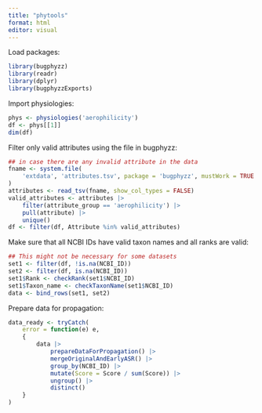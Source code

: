 ```yaml
---
title: "phytools"
format: html
editor: visual
---
```


Load packages:

```r
library(bugphyzz)
library(readr)
library(dplyr)
library(bugphyzzExports)
```

Import physiologies:

```r
phys <- physiologies('aerophilicity')
df <- phys[[1]]
dim(df)
```

Filter only valid attributes using the file in bugphyzz:

```r
## in case there are any invalid attribute in the data
fname <- system.file(
    'extdata', 'attributes.tsv', package = 'bugphyzz', mustWork = TRUE
)
attributes <- read_tsv(fname, show_col_types = FALSE)
valid_attributes <- attributes |> 
    filter(attribute_group == 'aerophilicity') |> 
    pull(attribute) |> 
    unique()
df <- filter(df, Attribute %in% valid_attributes)
```

Make sure that all NCBI IDs have valid taxon names and all ranks are valid:

```r
## This might not be necessary for some datasets
set1 <- filter(df, !is.na(NCBI_ID))
set2 <- filter(df, is.na(NCBI_ID))
set1$Rank <- checkRank(set1$NCBI_ID)
set1$Taxon_name <- checkTaxonName(set1$NCBI_ID)
data <- bind_rows(set1, set2)
```

Prepare data for propagation:

```r
data_ready <- tryCatch(
    error = function(e) e,
    {
        data |> 
            prepareDataForPropagation() |> 
            mergeOriginalAndEarlyASR() |> 
            group_by(NCBI_ID) |> 
            mutate(Score = Score / sum(Score)) |> 
            ungroup() |> 
            distinct()
    }
)
```



